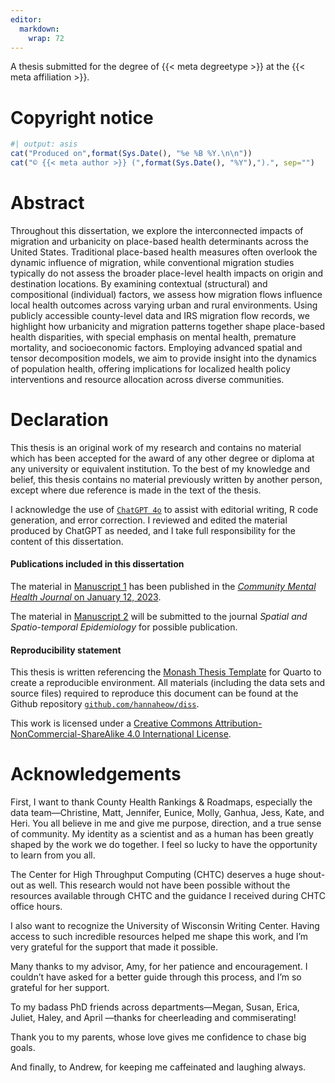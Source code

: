 ```yaml
---
editor: 
  markdown: 
    wrap: 72
---
```


::: {.content-visible when-format="html"}
A thesis submitted for the degree of {{< meta degreetype >}} at the
{{< meta affiliation >}}.
:::

# Copyright notice {.unnumbered}

```r
#| output: asis
cat("Produced on",format(Sys.Date(), "%e %B %Y.\n\n"))
cat("© {{< meta author >}} (",format(Sys.Date(), "%Y"),").", sep="")
```

# Abstract {.unnumbered}

Throughout this dissertation, we explore the interconnected impacts of
migration and urbanicity on place-based health determinants across the
United States. Traditional place-based health measures often overlook
the dynamic influence of migration, while conventional migration studies
typically do not assess the broader place-level health impacts on origin
and destination locations. By examining contextual (structural) and
compositional (individual) factors, we assess how migration flows
influence local health outcomes across varying urban and rural
environments. Using publicly accessible county-level data and IRS
migration flow records, we highlight how urbanicity and migration
patterns together shape place-based health disparities, with special
emphasis on mental health, premature mortality, and socioeconomic
factors. Employing advanced spatial and tensor decomposition models, we
aim to provide insight into the dynamics of population health, offering
implications for localized health policy interventions and resource
allocation across diverse communities.

# Declaration {.unnumbered}

This thesis is an original work of my research and contains no material
which has been accepted for the award of any other degree or diploma at
any university or equivalent institution. To the best of my knowledge
and belief, this thesis contains no material previously written by
another person, except where due reference is made in the text of the
thesis.

I acknowledge the use of [`ChatGPT 4o`](https://chatgpt.com/) to assist
with editorial writing, R code generation, and error correction. I
reviewed and edited the material produced by ChatGPT as needed, and I
take full responsibility for the content of this dissertation.

#### Publications included in this dissertation {.unnumbered}

The material in [Manuscript 1](aim1.qmd#aim1) has been published in the
[*Community Mental Health Journal* on January 12,
2023](https://doi.org/10.1007/s10597-022-01082-x).

The material in [Manuscript 2](aim2.qmd#aim2) will be submitted to the
journal *Spatial and Spatio-temporal Epidemiology* for possible
publication.

#### Reproducibility statement

This thesis is written referencing the [Monash Thesis
Template](https://github.com/quarto-monash/thesis) for Quarto to create
a reproducible environment. All materials (including the data sets and
source files) required to reproduce this document can be found at the
Github repository
[`github.com/hannaheow/diss`](https://github.com/hannaheow/diss).

This work is licensed under a [Creative Commons
Attribution-NonCommercial-ShareAlike 4.0 International
License](http://creativecommons.org/licenses/by-nc-sa/4.0/).

# Acknowledgements {.unnumbered}

First, I want to thank County Health Rankings & Roadmaps, especially the
data team—Christine, Matt, Jennifer, Eunice, Molly, Ganhua, Jess, Kate,
and Heri. You all believe in me and give me purpose, direction, and a
true sense of community. My identity as a scientist and as a human has
been greatly shaped by the work we do together. I feel so lucky to have
the opportunity to learn from you all.

The Center for High Throughput Computing (CHTC) deserves a huge
shout-out as well. This research would not have been possible without
the resources available through CHTC and the guidance I received during
CHTC office hours.

I also want to recognize the University of Wisconsin Writing Center.
Having access to such incredible resources helped me shape this work,
and I’m very grateful for the support that made it possible.

Many thanks to my advisor, Amy, for her patience and encouragement. I
couldn’t have asked for a better guide through this process, and I’m so
grateful for her support.

To my badass PhD friends across departments—Megan, Susan, Erica, Juliet,
Haley, and April —thanks for cheerleading and commiserating!

Thank you to my parents, whose love gives me confidence to chase big
goals.

And finally, to Andrew, for keeping me caffeinated and laughing always.

<!--# n4bw, faustina, data carpentries, palesa and themba -->

```{=html}
<!--
The following line is required to re-set page numbering after preliminary material in the pdf output. Do not remove
-->
```
\clearpage\pagenumbering{arabic}\setcounter{page}{1}

